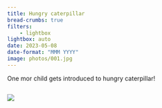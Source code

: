 ```yaml
---
title: Hungry caterpillar
bread-crumbs: true
filters:
    - lightbox
lightbox: auto
date: 2023-05-08
date-format: "MMM YYYY"
image: photos/001.jpg
---
```


One mor child gets introduced to hungry caterpillar! 

::: {style="display: grid;grid-template-columns: repeat(auto-fill, minmax(250px, 1fr));grid-gap: 1em;"}


![](photos/001.jpg){group="my-gallery"}

:::
